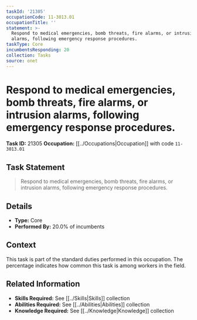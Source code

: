 ```yaml
---
taskId: '21305'
occupationCode: 11-3013.01
occupationTitle: ''
statement: >-
  Respond to medical emergencies, bomb threats, fire alarms, or intrusion
  alarms, following emergency response procedures.
taskType: Core
incumbentsResponding: 20
collection: Tasks
source: onet
---
```

# Respond to medical emergencies, bomb threats, fire alarms, or intrusion alarms, following emergency response procedures.

**Task ID:** 21305
**Occupation:** [[../Occupations|Occupation]] with code `11-3013.01`

## Task Statement

> Respond to medical emergencies, bomb threats, fire alarms, or intrusion alarms, following emergency response procedures.

## Details

- **Type:** Core
- **Performed By:** 20.0% of incumbents

## Context

This task is part of the standard duties performed in this occupation. The percentage indicates how common this task is among workers in the field.

## Related Information

- **Skills Required:** See [[../Skills|Skills]] collection
- **Abilities Required:** See [[../Abilities|Abilities]] collection
- **Knowledge Required:** See [[../Knowledge|Knowledge]] collection
